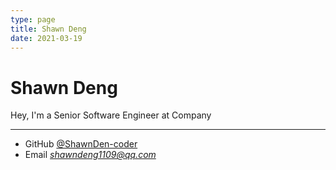 ```yaml
---
type: page
title: Shawn Deng
date: 2021-03-19
---
```


# Shawn Deng

Hey, I'm a Senior Software Engineer at Company


---

- GitHub [@ShawnDen-coder](https://github.com/ShawnDen-coder)
- Email *shawndeng1109@qq.com*

